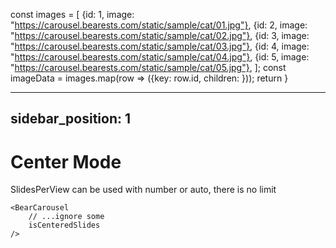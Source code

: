 const images = [
    {id: 1, image: "https://carousel.bearests.com/static/sample/cat/01.jpg"},
    {id: 2, image: "https://carousel.bearests.com/static/sample/cat/02.jpg"},
    {id: 3, image: "https://carousel.bearests.com/static/sample/cat/03.jpg"},
    {id: 4, image: "https://carousel.bearests.com/static/sample/cat/04.jpg"},
    {id: 5, image: "https://carousel.bearests.com/static/sample/cat/05.jpg"},
];
const imageData = images.map(row => ({key: row.id, children: <BearSlideItem as="image" imageUrl={row.image}/>}));
    return <BearCarousel
        data={imageData}
        slidesPerView="auto"
        staticHeight="350px"
        isCenteredSlides
        isEnableNavButton
    />
}


---
sidebar_position: 1
---

# Center Mode
SlidesPerView can be used with number or auto, there is no limit

```tsx
<BearCarousel 
    // ...ignore some 
    isCenteredSlides
/>
```

<CustomBanner/>
